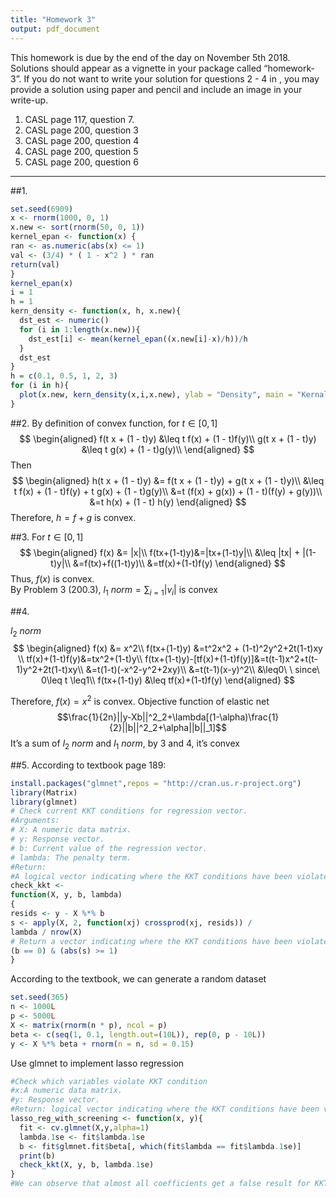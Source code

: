 ```yaml
---
title: "Homework 3"
output: pdf_document
---
```


This homework is due by the end of the day on November 5th 2018. Solutions should appear as a vignette in your package called "homework-3". If you do not want to write your solution for questions 2 - 4 in \LaTeX, you may provide a solution using paper and pencil and include an image in your write-up. 

1. CASL page 117, question 7.
2. CASL page 200, question 3
3. CASL page 200, question 4
4. CASL page 200, question 5
5. CASL page 200, question 6

---
<!--
%\VignetteEngine{knitr::rmarkdown}
%\VignetteIndexEntry{The ridge regression vignette}
-->

##1.
```r
set.seed(6909)
x <- rnorm(1000, 0, 1)
x.new <- sort(rnorm(50, 0, 1))
kernel_epan <- function(x) {
ran <- as.numeric(abs(x) <= 1)
val <- (3/4) * ( 1 - x^2 ) * ran
return(val)
}
kernel_epan(x)
i = 1
h = 1
kern_density <- function(x, h, x.new){
  dst_est <- numeric()
  for (i in 1:length(x.new)){
    dst_est[i] <- mean(kernel_epan((x.new[i]-x)/h))/h
  }
  dst_est
}
h = c(0.1, 0.5, 1, 2, 3)
for (i in h){
  plot(x.new, kern_density(x,i,x.new), ylab = "Density", main = "Kernal density estimation", type = "l")  
}
```


##2.
By definition of convex function, for $t \in [0, 1]$
$$
\begin{aligned}
f(t x + (1 - t)y) &\leq t f(x) + (1 - t)f(y)\\
g(t x + (1 - t)y) &\leq t g(x) + (1 - t)g(y)\\
\end{aligned}
$$
Then
$$
\begin{aligned}
h(t x + (1 - t)y) &= f(t x + (1 - t)y) + g(t x + (1 - t)y)\\
&\leq t f(x) + (1 - t)f(y) + t g(x) + (1 - t)g(y)\\
&=t (f(x) + g(x)) + (1 - t)(f(y) + g(y))\\
&=t h(x) + (1 - t) h(y)
\end{aligned}
$$
Therefore, $h = f + g$ is convex.

##3.
For $t \in [0, 1]$
$$
\begin{aligned}
f(x) &= |x|\\
f(tx+(1-t)y)&=|tx+(1-t)y|\\
&\leq |tx| + |(1-t)y|\\
&=f(tx)+f((1-t)y)\\
&=tf(x)+(1-t)f(y)
\end{aligned}
$$
Thus, $f(x)$ is convex.  
By Problem 3 (200.3), $l_1\ norm= \sum_{i = 1}|v_i|$ is convex

##4.

$l_2\ norm$
$$
\begin{aligned}
f(x) &= x^2\\
f(tx+(1-t)y) &=t^2x^2 + (1-t)^2y^2+2t(1-t)xy \\
tf(x)+(1-t)f(y)&=tx^2+(1-t)y\\
f(tx+(1-t)y)-[tf(x)+(1-t)f(y)]&=t(t-1)x^2+t(t-1)y^2+2t(1-t)xy\\
&=t(1-t)(-x^2-y^2+2xy)\\
&=t(t-1)(x-y)^2\\
&\leq0\ \ since\ 0\leq t \leq1\\
f(tx+(1-t)y) &\leq tf(x)+(1-t)f(y)
\end{aligned}
$$

Therefore, $f(x) = x^2$ is convex. 
Objective function of elastic net
$$\frac{1}{2n}||y-Xb||^2_2+\lambda[(1-\alpha)\frac{1}{2}||b||^2_2+\alpha||b||_1]$$
It's a sum of $l_2\ norm$ and $l_1\ norm$, by 3 and 4, it's convex

##5.
According to textbook page 189:
```r
install.packages("glmnet",repos = "http://cran.us.r-project.org")
library(Matrix)
library(glmnet)
# Check current KKT conditions for regression vector.
#Arguments:
# X: A numeric data matrix.
# y: Response vector.
# b: Current value of the regression vector.
# lambda: The penalty term.
#Return: 
#A logical vector indicating where the KKT conditions have been violated by the variables that are currently zero.
check_kkt <-
function(X, y, b, lambda)
{
resids <- y - X %*% b
s <- apply(X, 2, function(xj) crossprod(xj, resids)) /
lambda / nrow(X)
# Return a vector indicating where the KKT conditions have been violated by the variables that are currently zero.
(b == 0) & (abs(s) >= 1)
}
```
According to the textbook, we can generate a random dataset
```r
set.seed(365)
n <- 1000L
p <- 5000L
X <- matrix(rnorm(n * p), ncol = p)
beta <- c(seq(1, 0.1, length.out=(10L)), rep(0, p - 10L))
y <- X %*% beta + rnorm(n = n, sd = 0.15)
```
Use glmnet to implement lasso regression
```r

#Check which variables violate KKT condition
#x:A numeric data matrix.
#y: Response vector.
#Return: logical vector indicating where the KKT conditions have been violated
lasso_reg_with_screening <- function(x, y){
  fit <- cv.glmnet(X,y,alpha=1)
  lambda.1se <- fit$lambda.1se
  b <- fit$glmnet.fit$beta[, which(fit$lambda == fit$lambda.1se)]
  print(b)
  check_kkt(X, y, b, lambda.1se)
}
#We can observe that almost all coefficients get a false result for KKT violation. 
```